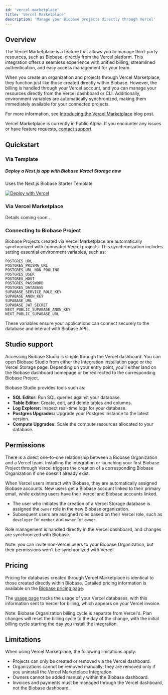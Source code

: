 ```yaml
---
id: 'vercel-marketplace'
title: 'Vercel Marketplace'
description: 'Manage your Biobase projects directly through Vercel'
---
```


## Overview

The Vercel Marketplace is a feature that allows you to manage third-party resources, such as Biobase, directly from the Vercel platform. This integration offers a seamless experience with unified billing, streamlined authentication, and easy access management for your team.

When you create an organization and projects through Vercel Marketplace, they function just like those created directly within Biobase. However, the billing is handled through your Vercel account, and you can manage your resources directly from the Vercel dashboard or CLI. Additionally, environment variables are automatically synchronized, making them immediately available for your connected projects.

For more information, see [Introducing the Vercel Marketplace](https://vercel.com/blog/share/introducing-the-vercel-marketplace) blog post.

<Admonition type="note">

Vercel Marketplace is currently in Public Alpha. If you encounter any issues or have feature requests, [contact support](/dashboard/support/new).

</Admonition>

## Quickstart

### Via Template

<div className="bg-surface-100 py-4 px-5 border rounded-md not-prose">
  <h5 className="text-foreground">Deploy a Next.js app with Biobase Vercel Storage now</h5>
  <p className="text-foreground-light mb-3">Uses the Next.js Biobase Starter Template</p>
  <a href="https://vercel.com/new/clone?repository-url=https%3A%2F%2Fgithub.com%2Fvercel%2Fnext.js%2Ftree%2Fcanary%2Fexamples%2Fhello-world">
    <img src="https://vercel.com/button" alt="Deploy with Vercel" />
  </a>
</div>

### Via Vercel Marketplace

Details coming soon..

### Connecting to Biobase Project

Biobase Projects created via Vercel Marketplace are automatically synchronized with connected Vercel projects. This synchronization includes setting essential environment variables, such as:

```
POSTGRES_URL
POSTGRES_PRISMA_URL
POSTGRES_URL_NON_POOLING
POSTGRES_USER
POSTGRES_HOST
POSTGRES_PASSWORD
POSTGRES_DATABASE
SUPABASE_SERVICE_ROLE_KEY
SUPABASE_ANON_KEY
SUPABASE_URL
SUPABASE_JWT_SECRET
NEXT_PUBLIC_SUPABASE_ANON_KEY
NEXT_PUBLIC_SUPABASE_URL
```

These variables ensure your applications can connect securely to the database and interact with Biobase APIs.

## Studio support

Accessing Biobase Studio is simple through the Vercel dashboard. You can open Biobase Studio from either the Integration installation page or the Vercel Storage page.
Depending on your entry point, you'll either land on the Biobase dashboard homepage or be redirected to the corresponding Biobase Project.

Biobase Studio provides tools such as:

- **SQL Editor:** Run SQL queries against your database.
- **Table Editor:** Create, edit, and delete tables and columns.
- **Log Explorer:** Inspect real-time logs for your database.
- **Postgres Upgrades:** Upgrade your Postgres instance to the latest version.
- **Compute Upgrades:** Scale the compute resources allocated to your database.

## Permissions

There is a direct one-to-one relationship between a Biobase Organization and a Vercel team. Installing the integration or launching your first Biobase Project through Vercel triggers the creation of a corresponding Biobase Organization if one doesn’t already exist.

When Vercel users interact with Biobase, they are automatically assigned Biobase accounts. New users get a Biobase account linked to their primary email, while existing users have their Vercel and Biobase accounts linked.

- The user who initiates the creation of a Vercel Storage database is assigned the `owner` role in the new Biobase organization.
- Subsequent users are assigned roles based on their Vercel role, such as `developer` for `member` and `owner` for `owner`.

Role management is handled directly in the Vercel dashboard, and changes are synchronized with Biobase.

Note: you can invite non-Vercel users to your Biobase Organization, but their permissions won't be synchronized with Vercel.

## Pricing

Pricing for databases created through Vercel Marketplace is identical to those created directly within Biobase. Detailed pricing information is available on the [Biobase pricing page](https://biobase.com/pricing).

The [usage page](https://biobase.com/dashboard/org/_/usage) tracks the usage of your Vercel databases, with this information sent to Vercel for billing, which appears on your Vercel invoice.

Note: Biobase Organization billing cycle is separate from Vercel's. Plan changes will reset the billing cycle to the day of the change, with the initial billing cycle starting the day you install the integration.

## Limitations

When using Vercel Marketplace, the following limitations apply:

- Projects can only be created or removed via the Vercel dashboard.
- Organizations cannot be removed manually; they are removed only if you uninstall the Vercel Marketplace Integration.
- Owners cannot be added manually within the Biobase dashboard.
- Invoices and payments must be managed through the Vercel dashboard, not the Biobase dashboard.
